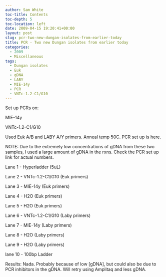 ```yaml
---
author: Sam White
toc-title: Contents
toc-depth: 5
toc-location: left
date: 2009-04-15 19:20:41+00:00
layout: post
slug: pcr-two-new-dungan-isolates-from-earlier-today
title: PCR - Two new Dungan isolates from earlier today
categories:
  - 2009
  - Miscellaneous
tags:
  - Dungan isolates
  - Euk
  - gDNA
  - LABY
  - MIE-14y
  - PCR
  - VNTc-1.2-C1/G10
---
```


Set up PCRs on:

MIE-14y

VNTc-1.2-C1/G10

Used Euk A/B and LABY A/Y primers. Anneal temp 50C. PCR set up is here.

NOTE: Due to the extremely low concentrations of gDNA from these two samples, I used a large amount of gDNA in the rxns. Check the PCR set up link for actual numbers.

Lane 1 - Hyperladder (5uL)

Lane 2 - VNTc-1.2-C1/G10 (Euk primers)

Lane 3 - MIE-14y (Euk primers)

Lane 4 - H2O (Euk primers)

Lane 5 - H2O (Euk primers)

Lane 6 - VNTc-1.2-C1/G10 (Laby primers)

Lane 7 - MIE-14y (Laby primers)

Lane 8 - H2O (Laby primers)

Lane 9 - H2O (Laby primers)

lane 10 - 100bp Ladder

Results: Nada. Probably because of low [gDNA], but could also be due to PCR inhibitors in the gDNA. Will retry using Amplitaq and less gDNA.
